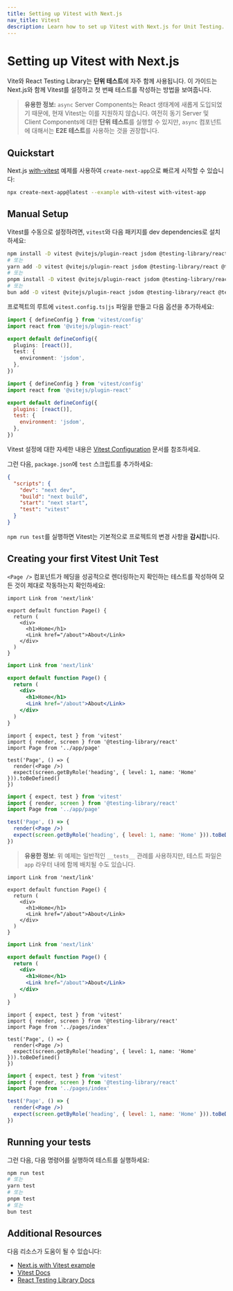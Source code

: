 ```yaml
---
title: Setting up Vitest with Next.js
nav_title: Vitest
description: Learn how to set up Vitest with Next.js for Unit Testing.
---
```


# Setting up Vitest with Next.js

Vite와 React Testing Library는 **단위 테스트**에 자주 함께 사용됩니다. 이 가이드는 Next.js와 함께 Vitest를 설정하고 첫 번째 테스트를 작성하는 방법을 보여줍니다.

> **유용한 정보:** `async` Server Components는 React 생태계에 새롭게 도입되었기 때문에, 현재 Vitest는 이를 지원하지 않습니다. 여전히 동기 Server 및 Client Components에 대한 **단위 테스트**를 실행할 수 있지만, `async` 컴포넌트에 대해서는 **E2E 테스트**를 사용하는 것을 권장합니다.

## Quickstart

Next.js [with-vitest](https://github.com/vercel/next.js/tree/canary/examples/with-vitest) 예제를 사용하여 `create-next-app`으로 빠르게 시작할 수 있습니다:

```bash filename="Terminal"
npx create-next-app@latest --example with-vitest with-vitest-app
```

## Manual Setup

Vitest를 수동으로 설정하려면, `vitest`와 다음 패키지를 dev dependencies로 설치하세요:

```bash filename="Terminal"
npm install -D vitest @vitejs/plugin-react jsdom @testing-library/react @testing-library/dom
# 또는
yarn add -D vitest @vitejs/plugin-react jsdom @testing-library/react @testing-library/dom
# 또는
pnpm install -D vitest @vitejs/plugin-react jsdom @testing-library/react @testing-library/dom
# 또는
bun add -D vitest @vitejs/plugin-react jsdom @testing-library/react @testing-library/dom
```

프로젝트의 루트에 `vitest.config.ts|js` 파일을 만들고 다음 옵션을 추가하세요:

```ts filename="vitest.config.ts" switcher
import { defineConfig } from 'vitest/config'
import react from '@vitejs/plugin-react'

export default defineConfig({
  plugins: [react()],
  test: {
    environment: 'jsdom',
  },
})
```

```js filename="vitest.config.js" switcher
import { defineConfig } from 'vitest/config'
import react from '@vitejs/plugin-react'

export default defineConfig({
  plugins: [react()],
  test: {
    environment: 'jsdom',
  },
})
```

Vitest 설정에 대한 자세한 내용은 [Vitest Configuration](https://vitest.dev/config/#configuration) 문서를 참조하세요.

그런 다음, `package.json`에 `test` 스크립트를 추가하세요:

```json filename="package.json"
{
  "scripts": {
    "dev": "next dev",
    "build": "next build",
    "start": "next start",
    "test": "vitest"
  }
}
```

`npm run test`를 실행하면 Vitest는 기본적으로 프로젝트의 변경 사항을 **감시**합니다.

## Creating your first Vitest Unit Test

`<Page />` 컴포넌트가 헤딩을 성공적으로 렌더링하는지 확인하는 테스트를 작성하여 모든 것이 제대로 작동하는지 확인하세요:

<AppOnly>

```tsx filename="app/page.tsx" switcher
import Link from 'next/link'

export default function Page() {
  return (
    <div>
      <h1>Home</h1>
      <Link href="/about">About</Link>
    </div>
  )
}
```

```jsx filename="app/page.jsx" switcher
import Link from 'next/link'

export default function Page() {
  return (
    <div>
      <h1>Home</h1>
      <Link href="/about">About</Link>
    </div>
  )
}
```

```tsx filename="__tests__/page.test.tsx" switcher
import { expect, test } from 'vitest'
import { render, screen } from '@testing-library/react'
import Page from '../app/page'

test('Page', () => {
  render(<Page />)
  expect(screen.getByRole('heading', { level: 1, name: 'Home' })).toBeDefined()
})
```

```jsx filename="__tests__/page.test.jsx" switcher
import { expect, test } from 'vitest'
import { render, screen } from '@testing-library/react'
import Page from '../app/page'

test('Page', () => {
  render(<Page />)
  expect(screen.getByRole('heading', { level: 1, name: 'Home' })).toBeDefined()
})
```

> **유용한 정보**: 위 예제는 일반적인 `__tests__` 관례를 사용하지만, 테스트 파일은 `app` 라우터 내에 함께 배치될 수도 있습니다.

</AppOnly>

<PagesOnly>

```tsx filename="pages/index.tsx" switcher
import Link from 'next/link'

export default function Page() {
  return (
    <div>
      <h1>Home</h1>
      <Link href="/about">About</Link>
    </div>
  )
}
```

```jsx filename="pages/index.jsx" switcher
import Link from 'next/link'

export default function Page() {
  return (
    <div>
      <h1>Home</h1>
      <Link href="/about">About</Link>
    </div>
  )
}
```

```tsx filename="__tests__/index.test.tsx" switcher
import { expect, test } from 'vitest'
import { render, screen } from '@testing-library/react'
import Page from '../pages/index'

test('Page', () => {
  render(<Page />)
  expect(screen.getByRole('heading', { level: 1, name: 'Home' })).toBeDefined()
})
```

```jsx filename="__tests__/index.test.jsx" switcher
import { expect, test } from 'vitest'
import { render, screen } from '@testing-library/react'
import Page from '../pages/index'

test('Page', () => {
  render(<Page />)
  expect(screen.getByRole('heading', { level: 1, name: 'Home' })).toBeDefined()
})
```

</PagesOnly>

## Running your tests

그런 다음, 다음 명령어를 실행하여 테스트를 실행하세요:

```bash filename="Terminal"
npm run test
# 또는
yarn test
# 또는
pnpm test
# 또는
bun test
```

## Additional Resources

다음 리소스가 도움이 될 수 있습니다:

- [Next.js with Vitest example](https://github.com/vercel/next.js/tree/canary/examples/with-vitest)
- [Vitest Docs](https://vitest.dev/guide/)
- [React Testing Library Docs](https://testing-library.com/docs/react-testing-library/intro/)
